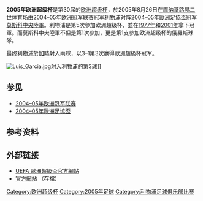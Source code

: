 {{Infobox football match
| title                   = 2005年欧洲超级杯
| image                   =[[File:2005_UEFA_Super_Cup_programme.jpg|180px]]
| event                   = 第30屆[[欧洲超级杯|欧洲超级杯]]
| team1                   = [[利物浦足球會|利物浦]]
| team1association        = {{flagicon|ENG|size=30px}}
| team1score              = 3
| team2                   = [[莫斯科中央陸軍足球俱樂部|莫斯科中央陸軍]]
| team2association        = {{flagicon|RUS|size=30px}}
| team2score              = 1
| details                 = [[加時|加時]]
| date                    = 2005年8月26日
| stadium                 = [[路易二世体育场|路易二世体育场]]
| city                    = [[摩纳哥|摩纳哥]]
| man_of_the_match1a      = [[贾布里勒·西塞|積布·施斯]]（利物浦）<ref name="pk-09">{{cite web|url=http://en.archive.uefa.com/printoutfiles/competitions/supercup/2009/e/e_2001219_pk.pdf|format=PDF|title=Match Press Kit (2009)|quote=See page 18|publisher=Union of European Football Associations (UEFA)|accessdate=2012-06-01|deadurl=yes|archiveurl=https://web.archive.org/web/20160303232520/http://en.archive.uefa.com/printoutfiles/competitions/supercup/2009/e/e_2001219_pk.pdf|archivedate=2016-03-03}}</ref>
| referee                 = {{link-en|雷內·特明克|René Temmink}}（[[皇家荷蘭足球協會|荷蘭]]）<ref name="lineups">{{cite web |url=http://en.archive.uefa.com/competitions/supercup/history/season=2005/round=2194/match=81041/report=lu.html |title=Lineups |publisher=Union of European Football Associations (UEFA) |accessdate=2011-04-24 |archive-date=2012-07-13 |archive-url=https://archive.today/20120713031446/http://en.archive.uefa.com/competitions/supercup/history/season=2005/round=2194/match=81041/report=lu.html |dead-url=yes }}</ref>
| attendance              = 17,042<ref name="pk-09"/>
| weather                 = 晴朗<br />{{convert|25|°C|°F}}<br />[[濕度|濕度]]55%<ref name="weather">{{cite web | url=http://www.uefa.com/newsfiles/SuperCup/2005/81041_FR.pdf | title=Full-time report | format=PDF | work=UEFA.com | publisher=Union of European Football Associations | date=2005-08-26 | accessdate=2012-07-06 | archive-date=2013-06-04 | archive-url=https://web.archive.org/web/20130604220815/http://www.uefa.com/newsfiles/SuperCup/2005/81041_FR.pdf | dead-url=no }}</ref>
| previous                = [[2004年欧洲超级杯|2004]]
| next                    = [[2006年欧洲超级杯|2006]]
}}

'''2005年欧洲超级杯'''是第30届的[[欧洲超级杯|欧洲超级杯]]，於2005年8月26日在[[摩纳哥|摩纳哥]][[路易二世体育场|路易二世体育场]]由[[2004–05年欧洲冠军联赛|2004–05年欧洲冠军联赛]]冠军[[利物浦足球會|利物浦]]对阵[[2004–05年歐洲足協盃|2004–05年歐洲足協盃]]冠军[[莫斯科中央陸軍足球俱樂部|莫斯科中央陸軍]]。利物浦是第5次參加欧洲超级杯，並在[[1977年欧洲超级杯|1977年]]和[[2001年欧洲超级杯|2001年]]拿下冠軍。而莫斯科中央陸軍不但是第1次參加，更是第1支參加欧洲超级杯的俄羅斯球隊。

最终利物浦於[[加時|加時]]射入兩球，以3–1第3次赢得歐洲超級杯冠军。

[[File:Luis_Garcia.jpg|thumb]]射入利物浦的第3球]]

==参见==
*[[2004–05年欧洲冠军联赛|2004–05年欧洲冠军联赛]]
*[[2004–05年歐洲足協盃|2004–05年歐洲足協盃]]

==参考资料==
{{Reflist}}
==外部链接==
* [http://www.uefa.com/uefasupercup/index.html UEFA 歐洲超級盃官方網站]{{Wayback|url=http://www.uefa.com/uefasupercup/index.html |date=20170901012814 }}
* [https://web.archive.org/web/20050830105005/http://www.uefa.com/competitions/supercup/index.html 官方網站] （存檔）
{{欧洲超级杯}}
[[Category:欧洲超级杯|Category:欧洲超级杯]]
[[Category:2005年足球|Category:2005年足球]]
[[Category:利物浦足球俱乐部比赛|Category:利物浦足球俱乐部比赛]]
